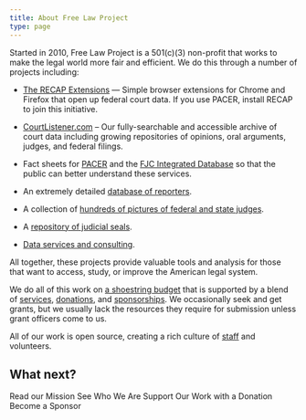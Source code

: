 ```yaml
---
title: About Free Law Project
type: page
---
```


Started in 2010, Free Law Project is a 501(c)(3) non-profit that works to make the legal world more fair and efficient. We do this through a number of projects including:

 - [The RECAP Extensions][recap] &mdash; Simple browser extensions for Chrome and Firefox that open up federal court data. If you use PACER, install RECAP to join this initiative. 
 
 - [CourtListener.com][cl] &ndash; Our fully-searchable and accessible archive of court data including growing repositories of opinions, oral arguments, judges, and federal filings.
 
 - Fact sheets for [PACER][p-fs] and the [FJC Integrated Database][fjc-fs] so that the public can better understand these services.
 
 - An extremely detailed [database of reporters][rdb].
 
 - A collection of [hundreds of pictures of federal and state judges][pic-db].
 
 - A [repository of judicial seals][seal-db].
 
 - [Data services and consulting][serv].
 
All together, these projects provide valuable tools and analysis for those that want to access, study, or improve the American legal system.

We do all of this work on [a shoestring budget][budget] that is supported by a blend of [services][serv], [donations][donate], and [sponsorships][spon].  We occasionally seek and get grants, but we usually lack the resources they require for submission unless grant officers come to us. 

All of our work is open source, creating a rich culture of [staff][who] and volunteers.
 
## What next?

<div className="grid grid-cols-2 gap-8">
    <WideWhiteButton href="/mission/">Read our Mission</WideWhiteButton>
    <WideWhiteButton href="/team/">See Who We Are</WideWhiteButton>
    <WideWhiteButton href="/donate/">Support Our Work<span className="hidden md:inline"> with a Donation</span></WideWhiteButton>
    <WideWhiteButton href="/become-a-sponsor/">Become a Sponsor</WideWhiteButton>
</div>


[recap]: /recap/
[cl]: https://www.courtlistener.com
[p-fs]: /pacer-facts/
[fjc-fs]: /idb-facts/
[rdb]: https://github.com/freelawproject/reporters-db
[pic-db]: https://github.com/freelawproject/judge-pics
[seal-db]: /judicial-seals/
[serv]: /data-consulting/
[budget]: /non-profit-documents/
[donate]: /donate/
[spon]: /sponsors/
[who]: /team/